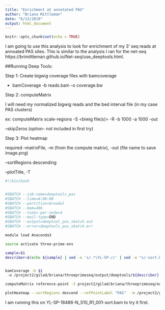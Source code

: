 ```yaml
---
title: "Enrichment at annotated PAS"
author: "Briana Mittleman"
date: "6/13/2018"
output: html_document
---
```


```r
knitr::opts_chunk$set(echo = TRUE)
```

I am going to use this analysis to look for enrichment of my 3' seq reads at annoated PAS sites.  This is similar to the analysis I ran for the net-seq https://brimittleman.github.io/Net-seq/use_deeptools.html.

##Running Deep Tools:

Step 1: Create bigwig coverage files with bamcoverage

* bamCoverage -b reads.bam -o coverage.bw

Step 2: computeMatrix

I will need my normalized bigwig reads and the bed interval file (in my case PAS clusters)

ex: computeMatrix scale-regions -S <biwig file(s)> -R -b 1000 -a 1000 -out

--skipZeros (option- not included in first try)

Step 3: Plot heatmap

required –matrixFile, -m (from the compute matrix), -out (file name to save image.png)

–sortRegions descending

–plotTitle, -T


```bash
#!/bin/bash


#SBATCH --job-name=deeptools_pas
#SBATCH --time=8:00:00
#SBATCH --partition=broadwl
#SBATCH --mem=40G
#SBATCH --tasks-per-node=4 
#SBATCH --mail-type=END
#SBATCH --output=deeptool_pas_sbatch.out
#SBATCH --error=deeptools_pas_sbatch.err

module load Anaconda3

source activate three-prime-env

sample=$1
describer=$(echo ${sample} | sed -e 's/.*\YL-SP-//' | sed -e "s/-sort.bam$//")


bamCoverage -b $1
 -o /project2/gilad/briana/threeprimeseq/output/deeptools/${describer}.bw

computeMatrix reference-point -S project2/gilad/briana/threeprimeseq/output/deeptools/${describer}.bw  -R /project2/gilad/briana/apa_sites/rnaseq_LCL/clusters_fullAnno.bed  -b 500 -a 500 -out /project2/gilad/briana/threeprimeseq/output/deeptools/${describer}.PAS.gz

plotHeatmap --sortRegions descend --refPointLabel "PAS"  -m /project2/gilad/briana/threeprimeseq/output/deeptools/${describer}.PAS.gz  -out /project2/gilad/briana/threeprimeseq/output/deeptools/${describer}.PAS.gz.png
```


I am running this on YL-SP-18486-N_S10_R1_001-sort.bam  to try it first.  


